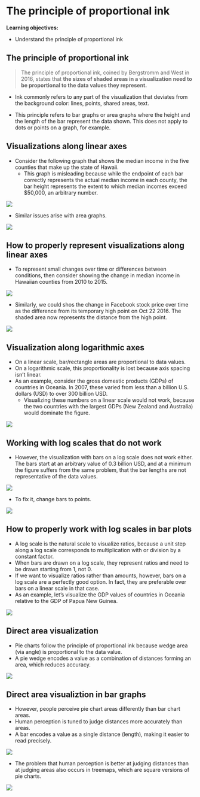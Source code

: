 # The principle of proportional ink

**Learning objectives:**

- Understand the principle of proportional ink 

## The principle of proportional ink {-}

> The principle of proportional ink, coined by Bergstromm and West in 2016, states that **the sizes of shaded areas in a visualization need to be proportional to the data values they represent.**

- Ink commonly refers to any part of the visualization that deviates from the background color: lines, points, shared areas, text. 

- This principle refers to bar graphs or area graphs where the height and the length of the bar represent the data shown. This does not apply to dots or points on a graph, for example. 

## Visualizations along linear axes {-}

- Consider the following graph that shows the median income in the five counties that make up the state of Hawaii.
  - This graph is misleading because while the endpoint of each bar correctly represents the actual median income in each county, the bar height represents the extent to which median incomes exceed $50,000, an arbitrary number.

![](images/fig17_01.png)

- Similar issues arise with area graphs. 

![](images/fig17_03.png)

## How to properly represent visualizations along linear axes {-}

- To represent small changes over time or differences between conditions, then consider showing the change in median income in Hawaiian counties from 2010 to 2015. 

![](images/fig17_05.png)

- Similarly, we could shos the change in Facebook stock price over time as the difference from its temporary high point on Oct 22 2016. The shaded area now represents the distance from the high point. 

![](images/fig17_06.png) 

## Visualization along logarithmic axes {-}

- On a linear scale, bar/rectangle areas are proportional to data values.
- On a logarithmic scale, this proportionality is lost because axis spacing isn’t linear.
- As an example, consider the gross domestic products (GDPs) of countries in Oceania. In 2007, these varied from less than a billion U.S. dollars (USD) to over 300 billion USD. 
  - Visualizing these numbers on a linear scale would not work, because the two countries with the largest GDPs (New Zealand and Australia) would dominate the figure.  

![](images/fig17_07.png)


## Working with log scales that do not work {-}

- However, the visualization with bars on a log scale does not work either. The bars start at an arbitrary value of 0.3 billion USD, and at a minimum the figure suffers from the same problem, that the bar lengths are not representative of the data values. 

![](images/fig17_08.png)

- To fix it, change bars to points. 

![](images/fig17_09.png)

## How to properly work with log scales in bar plots {-}

- A log scale is the natural scale to visualize ratios, because a unit step along a log scale corresponds to multiplication with or division by a constant factor. 
- When bars are drawn on a log scale, they represent ratios and need to be drawn starting from 1, not 0.
- If we want to visualize ratios rather than amounts, however, bars on a log scale are a perfectly good option. In fact, they are preferable over bars on a linear scale in that case. 
- As an example, let’s visualize the GDP values of countries in Oceania relative to the GDP of Papua New Guinea. 

![](images/fig17_10.png)

## Direct area visualization {-}

- Pie charts follow the principle of proportional ink because wedge area (via angle) is proportional to the data value.
- A pie wedge encodes a value as a combination of distances forming an area, which reduces accuracy.

![](images/fig17_11.png)


## Direct area visualiztion in bar graphs {-}

- However, people perceive pie chart areas differently than bar chart areas.
- Human perception is tuned to judge distances more accurately than areas.
- A bar encodes a value as a single distance (length), making it easier to read precisely.

![](images/fig17_12.png)

- The problem that human perception is better at judging distances than at judging areas also occurs in treemaps, which are square versions of pie charts. 

![](images/fig17_13.png)
